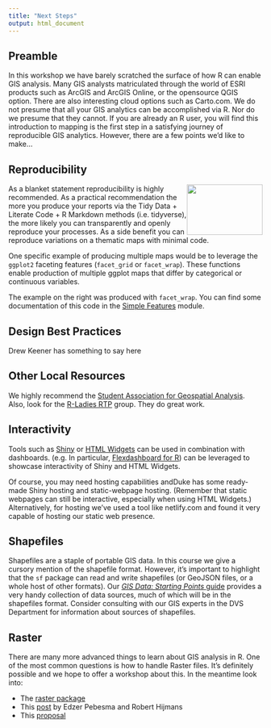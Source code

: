 ```yaml
---
title: "Next Steps"
output: html_document
---
```


## Preamble

In this workshop we have barely scratched the surface of how R can enable GIS analysis.  Many GIS analysts matriculated through the world of ESRI products such as ArcGIS and ArcGIS Online, or the opensource QGIS option.  There are also interesting cloud options such as Carto.com.  We do not presume that all your GIS analytics can be accomplished via R.  Nor do we presume that they cannot.  If you are already an R user, you will find this introduction to mapping is the first step in a satisfying journey of reproducible GIS analytics.  However, there are a few points we'd like to make...

## Reproducibility

<img src="facet_map.png" height = "100" width = "150" style="float: right">As a blanket statement reproducibility is highly recommended.  As a practical recommendation the more you produce your reports via the Tidy Data + Literate Code + R Markdown methods (i.e. tidyverse), the more likely you can transparently and openly reproduce your processes.  As a side benefit you can reproduce variations on a thematic maps with minimal code.

One specific example of producing multiple maps would be to leverage the `ggplot2` faceting features (`facet_grid` or `facet_wrap`).  These functions enable production of multiple ggplot maps that differ by categorical or continuous variables.

The example on the right was produced with `facet_wrap`.  You can find some documentation of this code in the [Simple Features](030_thematic_sf.html) module.


## Design Best Practices

Drew Keener has something to say here

## Other Local Resources

We highly recommend the [Student Association for Geospatial Analysis](https://sites.duke.edu/saga/).   Also, look for the [R-Ladies RTP](https://www.meetup.com/R-Ladies-RTP/) group.  They do great work.

## Interactivity 

Tools such as [Shiny](https://www.rstudio.com/products/shiny/) or [HTML Widgets](http://www.htmlwidgets.org/) can be used in combination with dashboards. (e.g. In particular, [Flexdashboard for R](http://rmarkdown.rstudio.com/flexdashboard/)) can be leveraged to showcase interactivity of Shiny and HTML Widgets.  

Of course, you may need hosting capabilities andDuke has some ready-made Shiny hosting and static-webpage hosting. (Remember that static webpages can still be interactive, especially when using HTML Widgets.)  Alternatively, for hosting we've used a tool like netlify.com and found it very capable of hosting our static web presence.

## Shapefiles

Shapefiles are a staple of portable GIS data.  In this course we give a cursory mention of the shapefile format.  However, it's important to highlight that the `sf` package can read and write shapefiles (or GeoJSON files, or a whole host of other formats).  Our [*GIS Data: Starting Points* guide](https://guides.library.duke.edu/gisdata) provides a very handy collection of data sources, much of which will be in the shapefiles format.  Consider consulting with our GIS experts in the DVS Department for information about sources of shapefiles.

## Raster 

There are many more advanced things to learn about GIS analysis in R.  One of the most common questions is how to handle Raster files.  It's definitely possible and we hope to offer a workshop about this.  In the meantime look into:

- The [raster package](https://cran.r-project.org/web/packages/raster/)
- This [post](http://r-spatial.org/r/2016/09/26/future.html) by Edzer Pebesma and Robert Hijmans
- This [proposal](https://github.com/r-spatial/stars/blob/master/PROPOSAL.md)

